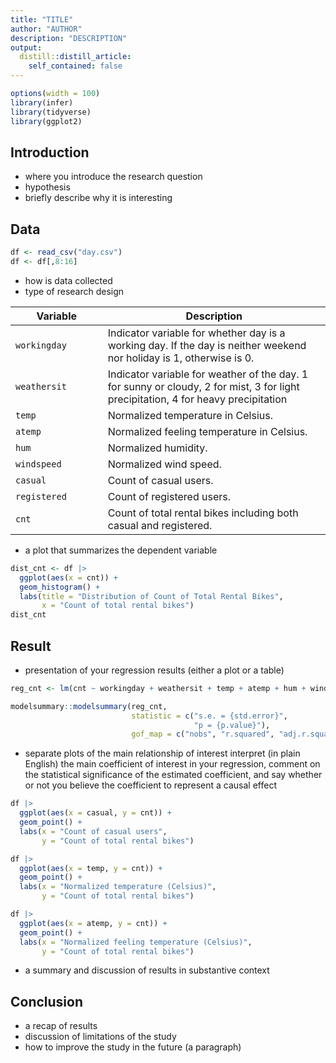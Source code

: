 ```yaml
---
title: "TITLE"
author: "AUTHOR"
description: "DESCRIPTION"
output:
  distill::distill_article:
    self_contained: false
---
```


```r
options(width = 100)
library(infer)
library(tidyverse)
library(ggplot2)
```

## Introduction
* where you introduce the research question
* hypothesis
* briefly describe why it is interesting



## Data

```r
df <- read_csv("day.csv")
df <- df[,8:16]
```

* how is data collected
* type of research design

| Variable     | Description                                                                                                                        |
|---------------------|---------------------------------------------------|
| `workingday` | Indicator variable for whether day is a working day. If the day is neither weekend nor holiday is 1, otherwise is 0.               |
| `weathersit` | Indicator variable for weather of the day. 1 for sunny or cloudy, 2 for mist, 3 for light precipitation, 4 for heavy precipitation |
| `temp`       | Normalized temperature in Celsius.                                                                                                 |
| `atemp`      | Normalized feeling temperature in Celsius.                                                                                         |
| `hum`        | Normalized humidity.                                                                                                               |
| `windspeed`  | Normalized wind speed.                                                                                                             |
| `casual`     | Count of casual users.                                                                                                             |
| `registered` | Count of registered users.                                                                                                         |
| `cnt`        | Count of total rental bikes including both casual and registered.                                                                  |

* a plot that summarizes the dependent variable

```r
dist_cnt <- df |>
  ggplot(aes(x = cnt)) +
  geom_histogram() +
  labs(title = "Distribution of Count of Total Rental Bikes",
       x = "Count of total rental bikes")
dist_cnt
```


## Result

* presentation of your regression results (either a plot or a table)

```r
reg_cnt <- lm(cnt ~ workingday + weathersit + temp + atemp + hum + windspeed + casual + registered, data = df)

modelsummary::modelsummary(reg_cnt,
                           statistic = c("s.e. = {std.error}",
                                         "p = {p.value}"),
                           gof_map = c("nobs", "r.squared", "adj.r.squared"))
```

* separate plots of the main relationship of interest
interpret (in plain English) the main coefficient of interest in your regression, comment on the statistical significance of the estimated coefficient, and say whether or not you believe the coefficient to represent a causal effect

```r
df |>
  ggplot(aes(x = casual, y = cnt)) +
  geom_point() +
  labs(x = "Count of casual users",
       y = "Count of total rental bikes")

df |>
  ggplot(aes(x = temp, y = cnt)) +
  geom_point() +
  labs(x = "Normalized temperature (Celsius)",
       y = "Count of total rental bikes")

df |>
  ggplot(aes(x = atemp, y = cnt)) +
  geom_point() +
  labs(x = "Normalized feeling temperature (Celsius)",
       y = "Count of total rental bikes")
```
* a summary and discussion of results in substantive context



## Conclusion
* a recap of results
* discussion of limitations of the study
* how to improve the study in the future (a paragraph)
